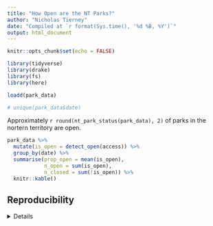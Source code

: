 ```yaml
---
title: "How Open are the NT Parks?"
author: "Nicholas Tierney"
date: "Compiled at `r format(Sys.time(), '%d %B, %Y')`"
output: html_document
---
```


```r
knitr::opts_chunk$set(echo = FALSE)
```

```r
library(tidyverse)
library(drake)
library(fs)
library(here)
```

```r
loadd(park_data)
```

```r
# unique(park_data$date)
```


Approximately `r round(nt_park_status(park_data), 2)` of parks in the nortern territory are open.

```r
park_data %>% 
  mutate(is_open = detect_open(access)) %>% 
  group_by(date) %>% 
  summarise(prop_open = mean(is_open),
            n_open = sum(is_open),
            n_closed = sum(!is_open)) %>% 
  knitr::kable()
```


## Reproducibility

<details>

```r
## datetime
Sys.time() 

## repository
git2r::repository()

## session info
sessionInfo()
```

</details>
